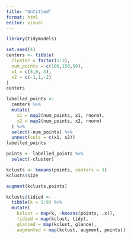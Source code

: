 ```yaml
---
title: "Untitled"
format: html
editor: visual
---
```


```r
library(tidymodels)
```

```r
set.seed(4)
centers <- tibble(
  cluster = factor(1:3),
  num_points = c(100,150,50),
  x1 = c(5,0,-3),
  x2 = c(-1,1,-2)
)
centers
```

```r
labelled_points <- 
  centers %>%
  mutate(
    x1 = map2(num_points, x1, rnorm),
    x2 = map2(num_points, x2, rnorm)
  ) %>% 
  select(-num_points) %>% 
  unnest(cols = c(x1, x2))
labelled_points
```

```r
points <- labelled_points %>% 
  select(-cluster)

kclusts <- kmeans(points, centers = 3)
kclusts$size

augment(kclusts,points)

```

```r
kclusts$tidied <- 
  tibble(k = 1:9) %>%
  mutate(
    kclust = map(k, ~kmeans(points, .x)),
    tidied = map(kclust, tidy),
    glanced = map(kclust, glance),
    augmented = map(kclust, augment, points))
```

